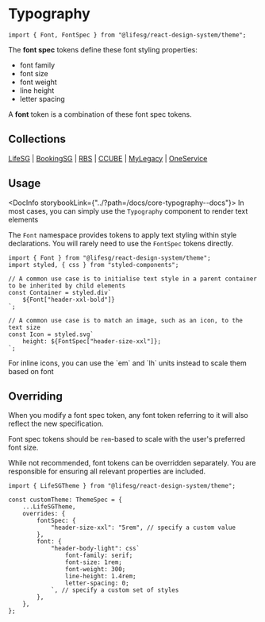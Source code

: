 
<Meta title="Foundations/Typography/Introduction" />

# Typography

```tsx
import { Font, FontSpec } from "@lifesg/react-design-system/theme";
```

The **font spec** tokens define these font styling properties:

-   font family
-   font size
-   font weight
-   line height
-   letter spacing

A **font** token is a combination of these font spec tokens.

## Collections

[LifeSG](/docs/foundations-typography-lifesg--docs) |
[BookingSG](/docs/foundations-typography-bookingsg--docs) |
[RBS](/docs/foundations-typography-rbs--docs) |
[CCUBE](/docs/foundations-typography-ccube--docs) |
[MyLegacy](/docs/foundations-typography-mylegacy--docs) |
[OneService](/docs/foundations-typography-oneservice--docs)

## Usage

<DocInfo storybookLink={"../?path=/docs/core-typography--docs"}>
    In most cases, you can simply use the `Typography` component to render text
    elements
</DocInfo>

The `Font` namespace provides tokens to apply text styling within style
declarations. You will rarely need to use the `FontSpec` tokens directly.

```tsx
import { Font } from "@lifesg/react-design-system/theme";
import styled, { css } from "styled-components";

// A common use case is to initialise text style in a parent container to be inherited by child elements
const Container = styled.div`
    ${Font["header-xxl-bold"]}
`;

// A common use case is to match an image, such as an icon, to the text size
const Icon = styled.svg`
    height: ${FontSpec["header-size-xxl"]};
`;
```

<DocNote>
    For inline icons, you can use the `em` and `lh` units instead to scale them
    based on font
</DocNote>

## Overriding

When you modify a font spec token, any font token referring to it will also
reflect the new specification.

Font spec tokens should be `rem`-based to scale with the user's preferred font size.

While not recommended, font tokens can be overridden separately. You are
responsible for ensuring all relevant properties are included.

```tsx
import { LifeSGTheme } from "@lifesg/react-design-system/theme";

const customTheme: ThemeSpec = {
    ...LifeSGTheme,
    overrides: {
        fontSpec: {
            "header-size-xxl": "5rem", // specify a custom value
        },
        font: {
            "header-body-light": css`
                font-family: serif;
                font-size: 1rem;
                font-weight: 300;
                line-height: 1.4rem;
                letter-spacing: 0;
            `, // specify a custom set of styles
        },
    },
};
```
